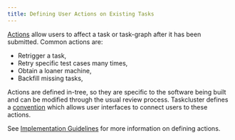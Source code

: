 ```yaml
---
title: Defining User Actions on Existing Tasks
---
```


[Actions](/docs/manual/design/conventions/actions) allow users to affect a task or task-graph after it has been submitted.
Common actions are:

-   Retrigger a task,
-   Retry specific test cases many times,
-   Obtain a loaner machine,
-   Backfill missing tasks,

Actions are defined in-tree, so they are specific to the software being built and can be modified through the usual review process.
Taskcluster defines a [convention](/docs/manual/design/conventions/actions) which allows user interfaces to connect users to these actions.

See [Implementation Guidelines](/docs/manual/design/conventions/actions/guidelines) for more information on defining actions.
